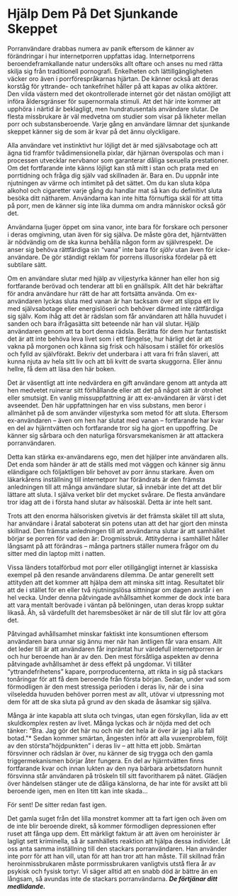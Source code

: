 # Hjälp Dem På Det Sjunkande Skeppet

Porranvändare drabbas numera av panik eftersom de känner av förändringar i hur internetporren uppfattas idag. Internetporrens beroendeframkallande natur undersöks allt oftare och anses nu med rätta skilja sig från traditionell pornografi. Enkelheten och lättillgängligheten väcker oro även i porrförespråkarnas hjärtan. De känner också att deras korståg för yttrande- och tankefrihet håller på att kapas av olika aktörer. Den vilda västern med det okontrollerade internet gör det nästan omöjligt att införa åldersgränser för supernormala stimuli. Att det här inte kommer att upphöra i närtid är beklagligt, men hundratusentals användare slutar. De flesta missbrukare är väl medvetna om studier som visar på likheter mellan porr och substansberoende. Varje gång en användare lämnar det sjunkande skeppet känner sig de som är kvar på det ännu olyckligare.

Alla användare vet instinktivt hur löjligt det är med självsabotage och att ägna tid framför tvådimensionella pixlar, där hjärnan överspolas och man i processen utvecklar nervbanor som garanterar dåliga sexuella prestationer. Om det fortfarande inte känns löjligt kan stå mitt i stan och prata med en porrtidning och fråga dig själv vad skillnaden är. Bara en. Du uppnår inte njutningen av värme och intimitet på det sättet. Om du kan sluta köpa alkohol och cigaretter varje gång du handlar mat så kan du definitivt sluta besöka ditt nätharem. Användarna kan inte hitta förnuftiga skäl för att titta på porr, men de känner sig inte lika dumma om andra människor också gör det.

Användarna ljuger öppet om sina vanor, inte bara för forskare och personer i deras omgivning, utan även för sig själva. De måste göra det, hjärntvätten är nödvändig om de ska kunna behålla någon form av självrespekt. De anser sig behöva rättfärdiga sin "vana" inte bara för *själv* utan även för icke-användare. De gör ständigt reklam för porrens illusoriska fördelar på ett subtilare sätt.

Om en användare slutar med hjälp av viljestyrka känner han eller hon sig fortfarande berövad och tenderar att bli en gnällspik. Allt det här bekräftar för andra användare hur rätt de har att fortsätta använda. Om ex-användaren lyckas sluta med vanan är han tacksam över att slippa ett liv med självsabotage eller energislöseri och behöver därmed inte rättfärdiga sig själv. Kom ihåg att det är rädslan som får användaren att hålla huvudet i sanden och bara ifrågasätta sitt beteende när han väl slutar. Hjälp användaren genom att ta bort denna rädsla. Berätta för dem hur fantastiskt det är att inte behöva leva livet som i ett fängelse, hur härligt det är att vakna på morgonen och känna sig frisk och hälsosam i stället för orkeslös och fylld av självförakt. Bekriv det underbara i att vara fri från slaveri, att kunna njuta av hela sitt liv och att bli kvitt de svarta skuggorna. Eller ännu hellre, få dem att läsa den här boken.

Det är väsentligt att inte nedvärdera en gift användare genom att antyda att hen medvetet ruinerar sitt förhållande eller att det på något sätt är otrohet eller smutsigt. En vanlig missuppfattning är att ex-användaren är värst i det avseendet. Den här uppfattningen har en viss substans, men beror i allmänhet på de som använder viljestyrka som metod för att sluta. Eftersom ex-användaren -- även om hen har slutat med vanan -- fortfarande har kvar en del av hjärntvätten och fortfarande tror sig ha gjort en uppoffring. De känner sig sårbara och den naturliga försvarsmekanismen är att attackera porranvändaren.

Detta kan stärka ex-användarens ego, men det hjälper inte användaren alls. Det enda som händer är att de ställs med mot väggen och känner sig ännu eländigare och följaktligen blir behovet av porr ännu starkare. Även om läkarkårens inställning till internetporr har förändrats är den främsta anledningen till att många användare slutar, så innebär inte det att det blir lättare att sluta. I själva verket blir det mycket svårare. De flesta användare tror idag att de i första hand slutar av hälsoskäl. Detta är inte helt sant.

Trots att den enorma hälsorisken givetvis är det främsta skälet till att sluta, har användare i åratal saboterat sin potens utan att det har gjort den minsta skillnad. Den främsta anledningen till att användarna slutar är att samhället börjar se porren för vad den är: Drogmissbruk. Attityderna i samhället håller långsamt på att förändras -- många partners ställer numera frågor om du sitter med din laptop mitt i natten.

Vissa länders totalförbud mot porr eller otillgängligt internet är klassiska exempel på den resande användarens dilemma. De antar generellt sett attityden att det kommer att hjälpa dem att minska sitt intag. Resultatet blir att de i stället för en eller två njutningslösa sittningar om dagen avstår i en hel vecka. Under denna påtvingade avhållsamhet kommer de dock inte bara att vara mentalt berövade i väntan på belöningen, utan deras kropp suktar likaså. Åh, så värdefullt det haremsbesöket är när de till slut får lov att göra det.

Påtvingad avhållsamhet minskar faktiskt inte konsumtionen eftersom användaren bara unnar sig ännu mer när han äntligen får vara ensam. Allt det leder till är att användaren får inpräntat hur värdefull internetporren är och hur beroende han är av den. Den mest försåtliga aspekten av denna påtvingade avhållsamhet är dess effekt på ungdomar. Vi tillåter "yttrandefrihetens" kapare, porrproducenterna, att rikta in sig på stackars tonåringar för att få dem beroende från första början. Sedan, under vad som förmodligen är den mest stressiga perioden i deras liv, när de i sina vilseledda huvuden behöver porren mest av allt, utövar vi utpressning mot dem för att de ska sluta på grund av den skada de åsamkar sig själva.

Många är inte kapabla att sluta och tvingas, utan egen förskyllan, lida av ett skuldkomplex resten av livet. Många lyckas och är nöjda med det och tänker: "Bra. Jag gör det här nu och när det hela är över är jag i alla fall botad.\"* Sedan kommer smärtan, ångesten inför att alla vuxenproblem, följt av den största "höjdpunkten" i deras liv -- att hitta ett jobb. Smärtan försvinner och rädslan är över, nu känner de sig trygga och den gamla triggermekanismen börjar åter fungera. En del av hjärntvätten finns fortfarande kvar och innan lukten av den nya bärbara arbetsdatorn hunnit försvinna står användaren på tröskeln till sitt favoritharem på nätet. Glädjen över händelsen stänger ute de dåliga känslorna, de har inte för avsikt att bli beroende igen, men en liten titt kan inte skada... 

För sent! De sitter redan fast igen.

Det gamla suget från det lilla monstret kommer att ta fart igen och även om de inte blir beroende direkt, så kommer förmodligen depressionen efter ruset att fånga upp dem. Ett märkligt faktum är att även om heroinister är lagligt sett kriminella, så är samhällets reaktion att hjälpa dessa individer. Låt oss anta samma inställning till den stackars porranvändaren. Han använder inte porr för att han vill, utan för att han tror att han måste. Till skillnad från heroinmissbrukaren måste porrmissbrukaren vanligtvis utstå flera år av psykisk och fysisk tortyr. Vi säger alltid att en snabb död är bättre än en långsam, så avundas inte de stackars porranvändarna. ***De förtjänar ditt medlidande.***
